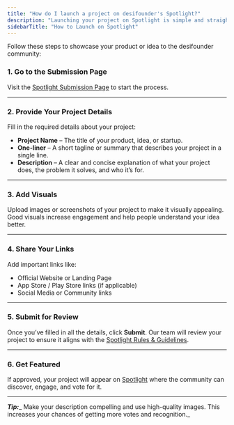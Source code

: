 ```yaml
---
title: "How do I launch a project on desifounder's Spotlight?"
description: "Launching your project on Spotlight is simple and straightforward."
sidebarTitle: "How to Launch on Spotlight"
---
```


Follow these steps to showcase your product or idea to the desifounder community:

### 1. Go to the Submission Page

Visit the [Spotlight Submission Page](https://desifounder.com/spotlight/submit) to start the process.

---

### 2. Provide Your Project Details

Fill in the required details about your project:

- **Project Name** – The title of your product, idea, or startup.
- **One-liner** – A short tagline or summary that describes your project in a single line.
- **Description** – A clear and concise explanation of what your project does, the problem it solves, and who it’s for.

---

### 3. Add Visuals

Upload images or screenshots of your project to make it visually appealing. Good visuals increase engagement and help people understand your idea better.

---

### 4. Share Your Links

Add important links like:

- Official Website or Landing Page
- App Store / Play Store links (if applicable)
- Social Media or Community links

---

### 5. Submit for Review

Once you’ve filled in all the details, click **Submit**. Our team will review your project to ensure it aligns with the [Spotlight Rules & Guidelines](https://help.desifounder.com/individual/spotlight/rules-guidelines).

---

### 6. Get Featured

If approved, your project will appear on [Spotlight](https://desifounder.com/spotlight) where the community can discover, engage, and vote for it.

---

**_Tip:_**_ Make your description compelling and use high-quality images. This increases your chances of getting more votes and recognition._
